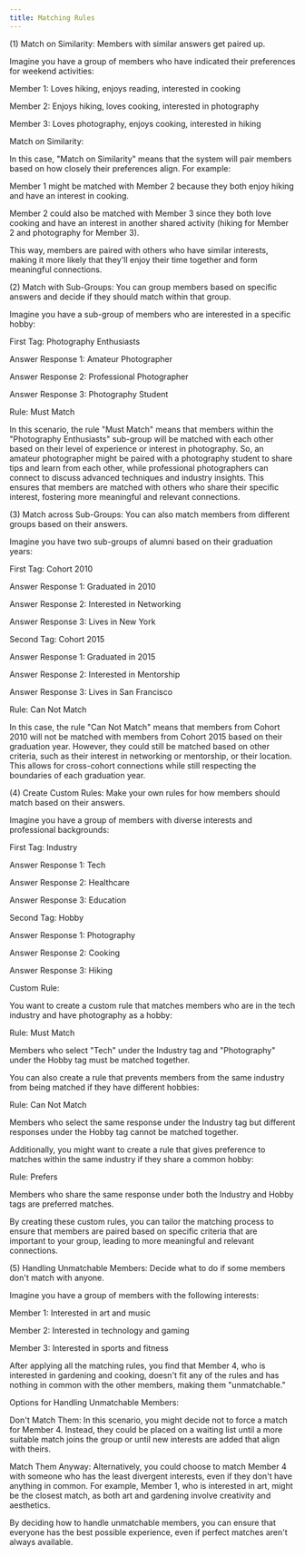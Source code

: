 ```yaml
---
title: Matching Rules
---
```


(1) Match on Similarity: Members with similar answers get paired up.

Imagine you have a group of members who have indicated their preferences for weekend activities:

Member 1: Loves hiking, enjoys reading, interested in cooking

Member 2: Enjoys hiking, loves cooking, interested in photography

Member 3: Loves photography, enjoys cooking, interested in hiking

Match on Similarity:

In this case, "Match on Similarity" means that the system will pair members based on how closely their preferences align. For example:

Member 1 might be matched with Member 2 because they both enjoy hiking and have an interest in cooking.

Member 2 could also be matched with Member 3 since they both love cooking and have an interest in another shared activity (hiking for Member 2 and photography for Member 3).

This way, members are paired with others who have similar interests, making it more likely that they'll enjoy their time together and form meaningful connections.

(2) Match with Sub-Groups: You can group members based on specific answers and decide if they should match within that group.

Imagine you have a sub-group of members who are interested in a specific hobby:

First Tag: Photography Enthusiasts

Answer Response 1: Amateur Photographer

Answer Response 2: Professional Photographer

Answer Response 3: Photography Student

Rule: Must Match

 

In this scenario, the rule "Must Match" means that members within the "Photography Enthusiasts" sub-group will be matched with each other based on their level of experience or interest in photography. So, an amateur photographer might be paired with a photography student to share tips and learn from each other, while professional photographers can connect to discuss advanced techniques and industry insights. This ensures that members are matched with others who share their specific interest, fostering more meaningful and relevant connections.

(3) Match across Sub-Groups: You can also match members from different groups based on their answers.

Imagine you have two sub-groups of alumni based on their graduation years:

First Tag: Cohort 2010

Answer Response 1: Graduated in 2010

Answer Response 2: Interested in Networking

Answer Response 3: Lives in New York

Second Tag: Cohort 2015

Answer Response 1: Graduated in 2015

Answer Response 2: Interested in Mentorship

Answer Response 3: Lives in San Francisco

Rule: Can Not Match

In this case, the rule "Can Not Match" means that members from Cohort 2010 will not be matched with members from Cohort 2015 based on their graduation year. However, they could still be matched based on other criteria, such as their interest in networking or mentorship, or their location. This allows for cross-cohort connections while still respecting the boundaries of each graduation year.

 

(4) Create Custom Rules: Make your own rules for how members should match based on their answers.

Imagine you have a group of members with diverse interests and professional backgrounds:

First Tag: Industry

Answer Response 1: Tech

Answer Response 2: Healthcare

Answer Response 3: Education

Second Tag: Hobby

Answer Response 1: Photography

Answer Response 2: Cooking

Answer Response 3: Hiking

Custom Rule:

You want to create a custom rule that matches members who are in the tech industry and have photography as a hobby:

 

Rule: Must Match

Members who select "Tech" under the Industry tag and "Photography" under the Hobby tag must be matched together.

You can also create a rule that prevents members from the same industry from being matched if they have different hobbies:

 

Rule: Can Not Match

Members who select the same response under the Industry tag but different responses under the Hobby tag cannot be matched together.

Additionally, you might want to create a rule that gives preference to matches within the same industry if they share a common hobby:

 

Rule: Prefers

Members who share the same response under both the Industry and Hobby tags are preferred matches.

By creating these custom rules, you can tailor the matching process to ensure that members are paired based on specific criteria that are important to your group, leading to more meaningful and relevant connections.

 

(5) Handling Unmatchable Members: Decide what to do if some members don't match with anyone.

Imagine you have a group of members with the following interests:

Member 1: Interested in art and music

Member 2: Interested in technology and gaming

Member 3: Interested in sports and fitness

After applying all the matching rules, you find that Member 4, who is interested in gardening and cooking, doesn't fit any of the rules and has nothing in common with the other members, making them "unmatchable."

Options for Handling Unmatchable Members:

Don't Match Them: In this scenario, you might decide not to force a match for Member 4. Instead, they could be placed on a waiting list until a more suitable match joins the group or until new interests are added that align with theirs.

Match Them Anyway: Alternatively, you could choose to match Member 4 with someone who has the least divergent interests, even if they don't have anything in common. For example, Member 1, who is interested in art, might be the closest match, as both art and gardening involve creativity and aesthetics.

By deciding how to handle unmatchable members, you can ensure that everyone has the best possible experience, even if perfect matches aren't always available.
